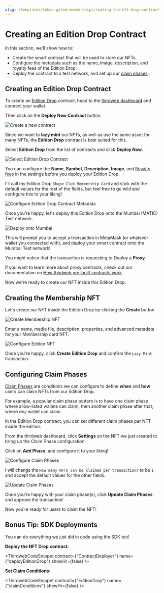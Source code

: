 ```yaml
---
slug: /templates/token-gated-membership/creating-the-nft-drop-contract
---
```



# Creating an Edition Drop Contract

In this section, we'll show how to:

- Create the smart contract that will be used to store our NFTs.
- Configure the metadata such as the name, image, description, and royalty fees of the Edition Drop.
- Deploy the contract to a test network, and set up our [claim phases](https://portal.thirdweb.com/pre-built-contracts/edition-drop#setting-claim-phases).

## Creating an Edition Drop Contract

To create an [Edition Drop](https://portal.thirdweb.com/pre-built-contracts/edition-drop) contract,
head to the [thirdweb dashboard](https://thirdweb.com/dashboard) and connect your wallet.

Then click on the **Deploy New Contract** button.

![Create a new contract](../assets/create-new-contract.png)

Since we want to **lazy mint** our NFTs, as well as use the same asset for many NFTs,
the **Edition Drop** contract is best suited for this.

Select **Edition Drop** from the list of contracts and click **Deploy Now**.

![Select Edition Drop Contract](../assets/edition-drop-contract-on-dashboard.png)

You can configure the **Name**, **Symbol**, **Description**, **Image**, and
[Royalty fees](https://portal.thirdweb.com/pre-built-contracts/edition-drop#setting-royalty-fees) in the settings before you deploy your Edition Drop.

I'll call my Edition Drop `Shape Club Membership Card` and stick with the default values for the rest of the fields,
but feel free to go wild and configure this to your liking!

![Configure Edition Drop Contract Metadata](../assets/configure-edition-contract-metadata.png)

Once you're happy, let's deploy this Edition Drop onto the Mumbai (MATIC) Test network.

![Deploy onto Mumbai](../assets/deploy-onto-mumbai.png)

This will prompt you to accept a transaction in MetaMask (or whatever wallet you connected with),
and deploy your smart contract onto the Mumbai Test network!

You might notice that the transaction is requesting to Deploy a **Proxy**.

If you want to learn more about proxy contracts, check out our documentation on
[How thirdweb pre-built contracts work](https://portal.thirdweb.com/pre-built-contracts#how-thirdweb-pre-built-contracts-work).

Now we're ready to create our NFT inside this Edition Drop.

## Creating the Membership NFT

Let's create our NFT inside the Edition Drop by clicking the **Create** button.

![Create Membership NFT](../assets/create-membership-nft.png)

Enter a name, media file, description, properties, and advanced metadata for your Membership card NFT.

![Configure Edition NFT](../assets/configure-edition-nft.png)

Once you're happy, click **Create Edition Drop** and confirm the `Lazy Mint` transaction.

## Configuring Claim Phases

[Claim Phases](https://portal.thirdweb.com/pre-built-contracts/nft-drop#setting-claim-phases) are conditions
we can configure to define **when** and **how** users can claim NFTs from our Edition Drop.

For example, a popular claim phase pattern is to have one claim phase where allow-listed wallets can claim,
then another claim phase after that, where _any_ wallet can claim.

In the Edition Drop contract, you can set different claim phases per NFT inside the edition.

From the thirdweb dashboard, click **Settings** on the NFT we just created to bring up the Claim Phase configuration.

Click on **Add Phase**, and configure it to your liking!

![Configure Claim Phases](../assets/configure-edition-claim-phases.png)

I will change the `How many NFTs can be claimed per transaction?` to be `1` and accept the default values for the other fields.

![Update Claim Phases](../assets/update-claim-phases.png)

Once you're happy with your claim phase(s), click **Update Claim Phases** and approve the transaction!

Now you're ready for users to claim the NFT!

## Bonus Tip: SDK Deployments

You can do everything we just did in code using the SDK too!

**Deploy the NFT Drop contract:**

<ThirdwebCodeSnippet
  contract={"ContractDeployer"}
  name={"deployEditionDrop"}
  showHr={false}
/>

**Set Claim Conditions:**

<ThirdwebCodeSnippet
  contract={"EditionDrop"}
  name={"claimConditions"}
  showHr={false}
/>
